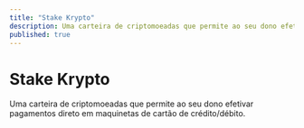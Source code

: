 ```yaml
---
title: "Stake Krypto"
description: Uma carteira de criptomoeadas que permite ao seu dono efetivar pagamentos direto em maquinetas de cartão de crédito/débito.
published: true
---
```


# Stake Krypto

Uma carteira de criptomoeadas que permite ao seu dono efetivar pagamentos direto em maquinetas de cartão de crédito/débito.